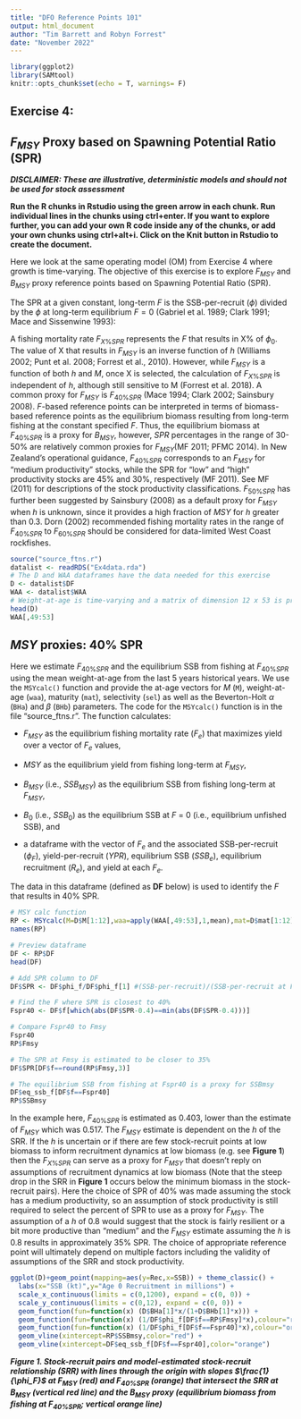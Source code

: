 ```yaml
---
title: "DFO Reference Points 101"
output: html_document
author: "Tim Barrett and Robyn Forrest"
date: "November 2022"
---
```

  
```r
library(ggplot2)
library(SAMtool)
knitr::opts_chunk$set(echo = T, warnings= F)
```

## Exercise 4:
## $F_{MSY}$ Proxy based on Spawning Potential Ratio (SPR)

***DISCLAIMER: These are illustrative, deterministic models and should not be used for stock assessment***
  
**Run the R chunks in Rstudio using the green arrow in each chunk. Run individual lines in the chunks using ctrl+enter. If you want to explore further, you can add your own R code inside any of the chunks, or add your own chunks using ctrl+alt+i. Click on the Knit button in Rstudio to create the document.**
  
Here we look at the same operating model (OM) from Exercise 4 where growth is time-varying. The objective of this exercise is to explore $F_{MSY}$ and $B_{MSY}$ proxy reference points based on Spawning Potential Ratio (SPR). 

The SPR at a given constant, long-term $F$ is the SSB-per-recruit ($\phi$)  divided by the $\phi$ at long-term equilibrium $F =0$ (Gabriel et al. 1989; Clark 1991; Mace and Sissenwine 1993): 

\begin{equation}
\tag{1}
{SPR_F=\frac{\phi_F}{\phi_0}}
\end{equation}

A fishing mortality rate $F_{X\%SPR}$ represents the *F* that results in X% of $\phi_0$. The value of X that results in $F_{MSY}$ is an inverse function of $h$ (Williams 2002; Punt et al. 2008; Forrest et al., 2010). However, while $F_{MSY}$ is a function of both $h$ and $M$, once X is selected, the calculation of $F_{X\%SPR}$ is independent of $h$, although still sensitive to M (Forrest et al. 2018). A common proxy for $F_{MSY}$ is $F_{40\%SPR}$ (Mace 1994; Clark 2002; Sainsbury 2008). *F*-based reference points can be interpreted in terms of biomass-based reference points as the equilibrium biomass resulting from long-term fishing at the constant specified *F*. Thus, the equilibrium biomass at $F_{40\%SPR}$ is a proxy for $B_{MSY}$, however, $SPR$ percentages in the range of 30-50% are relatively common proxies for $F_{MSY}$(MF 2011; PFMC 2014). In New Zealand’s operational guidance, $F_{40\%SPR}$ corresponds to an $F_{MSY}$ for “medium productivity” stocks, while the SPR for “low” and “high” productivity stocks are 45% and 30%, respectively (MF 2011). See MF (2011) for descriptions of the stock productivity classifications. $F_{50\%SPR}$ has further been suggested by Sainsbury (2008) as a default proxy for $F_{MSY}$ when $h$ is unknown, since it provides a high fraction of $MSY$ for $h$ greater than 0.3. Dorn (2002) recommended fishing mortality rates in the range of $F_{40\%SPR}$ to $F_{60\%SPR}$ should be considered for data-limited West Coast rockfishes.

```r
source("source_ftns.r")
datalist <- readRDS("Ex4data.rda")
# The D and WAA dataframes have the data needed for this exercise
D <- datalist$DF
WAA <- datalist$WAA
# Weight-at-age is time-varying and a matrix of dimension 12 x 53 is provided with the weights-at-age 0 to 11+ for 53 years
head(D)
WAA[,49:53]
```

## $MSY$ proxies: 40% SPR

Here we estimate $F_{40\%SPR}$ and the equilibrium SSB from fishing at $F_{40\%SPR}$ using the mean weight-at-age from the last 5 years historical years. We use the `MSYcalc()` function and provide the at-age vectors for *M* (`M`), weight-at-age (`waa`), maturity (`mat`), selectivity (`sel`) as well as the Beverton-Holt $\alpha$ (`BHa`) and $\beta$ (`BHb`) parameters. The code for the `MSYcalc()` function is in the file "source_ftns.r". The function calculates:

* $F_{MSY}$ as the equilibrium fishing mortality rate ($F_e$) that maximizes yield over a vector of $F_e$ values, 

* $MSY$ as the equilibrium yield from fishing long-term at $F_{MSY}$,

* $B_{MSY}$ (i.e., $SSB_{MSY}$) as the equilibrium SSB from fishing long-term at $F_{MSY}$,

* $B_{0}$ (i.e., $SSB_{0}$) as the equilibrium SSB at $F$ = 0 (i.e., equilibrium unfished SSB), and

* a dataframe with the vector of $F_e$ and the associated SSB-per-recruit ($\phi_F$), yield-per-recruit ($YPR$), equilibrium SSB ($SSB_e$), equilibrium recruitment ($R_e$), and yield at each $F_e$. 

The data in this dataframe (defined as **DF** below) is used to identify the $F$ that results in 40% SPR.

```r
# MSY calc function
RP <- MSYcalc(M=D$M[1:12],waa=apply(WAA[,49:53],1,mean),mat=D$mat[1:12],sel=D$sel[1:12],a=D$BHa[1],b=D$BHb[1])
names(RP)

# Preview dataframe 
DF <- RP$DF
head(DF)

# Add SPR column to DF
DF$SPR <- DF$phi_f/DF$phi_f[1] #(SSB-per-recruit)/(SSB-per-recruit at F=0)

# Find the F where SPR is closest to 40%
Fspr40 <- DF$f[which(abs(DF$SPR-0.4)==min(abs(DF$SPR-0.4)))]

# Compare Fspr40 to Fmsy
Fspr40
RP$Fmsy

# The SPR at Fmsy is estimated to be closer to 35%
DF$SPR[DF$f==round(RP$Fmsy,3)]

# The equilibrium SSB from fishing at Fspr40 is a proxy for SSBmsy
DF$eq_ssb_f[DF$f==Fspr40]
RP$SSBmsy
```

In the example here, $F_{40\%SPR}$ is estimated as 0.403, lower than the estimate of $F_{MSY}$ which was 0.517. The $F_{MSY}$ estimate is dependent on the $h$ of the SRR. If the $h$ is uncertain or if there are few stock-recruit points at low biomass to inform recruitment dynamics at low biomass (e.g. see **Figure 1**) then the $F_{X\%SPR}$ can serve as a proxy for $F_{MSY}$ that doesn't reply on assumptions of recruitment dynamics at low biomass (Note that the steep drop in the SRR in **Figure 1** occurs below the minimum biomass in the stock-recruit pairs). Here the choice of SPR of 40% was made assuming the stock has a medium productivity, so an assumption of stock productivity is still required to select the percent of SPR to use as a proxy for $F_{MSY}$. The assumption of a $h$ of 0.8 would suggest that the stock is fairly resilient or a bit more productive than "medium" and the $F_{MSY}$ estimate assuming the $h$ is 0.8 results in approximately 35% SPR. The choice of appropriate reference point will ultimately depend on multiple factors including the validity of assumptions of the SRR and stock productivity.

```r
ggplot(D)+geom_point(mapping=aes(y=Rec,x=SSB)) + theme_classic() +
  labs(x="SSB (kt)",y="Age 0 Recruitment in millions") +
  scale_x_continuous(limits = c(0,1200), expand = c(0, 0)) +
  scale_y_continuous(limits = c(0,12), expand = c(0, 0)) +
  geom_function(fun=function(x) (D$BHa[1]*x/(1+D$BHb[1]*x))) +
  geom_function(fun=function(x) (1/DF$phi_f[DF$f==RP$Fmsy]*x),colour="red",linetype=2) +
  geom_function(fun=function(x) (1/DF$phi_f[DF$f==Fspr40]*x),colour="orange",linetype=2) +
  geom_vline(xintercept=RP$SSBmsy,color="red") +
  geom_vline(xintercept=DF$eq_ssb_f[DF$f==Fspr40],color="orange") 
```

<i><b>Figure 1. Stock-recruit pairs and model-estimated stock-recruit relationship (SRR) with lines through the origin with slopes $\frac{1}{\phi_F}$ at $F_{MSY}$ (red) and $F_{40\%SPR}$ (orange) that intersect the SRR at $B_{MSY}$ (vertical red line) and the $B_{MSY}$ proxy (equilibrium biomass from fishing at $F_{40\%SPR}$; vertical orange line)</i></b> 
<br>
